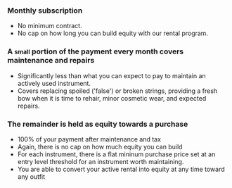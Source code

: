 ### Monthly subscription

- No minimum contract.
- No cap on how long you can build equity with our rental program.
  &nbsp;

### A <small>small</small> portion of the payment every month covers maintenance and repairs

- Significantly less than what you can expect to pay to maintain an actively used instrument.
- Covers replacing spoiled ('false') or broken strings, providing a fresh bow when it is time to rehair, minor cosmetic wear, and expected repairs.
  &nbsp;

### The remainder is held as equity towards a purchase

- 100% of your payment after maintenance and tax
- Again, there is no cap on how much equity you can build
- For each instrument, there is a flat mininum purchase price set at an entry level threshold for an instrument worth maintaining.
- You are able to convert your active rental into equity at any time toward any outfit
